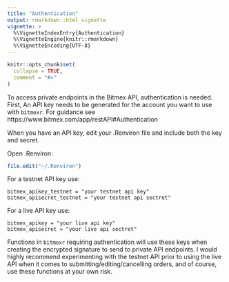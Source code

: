 ```yaml
---
title: "Authentication"
output: rmarkdown::html_vignette
vignette: >
  %\VignetteIndexEntry{Authentication}
  %\VignetteEngine{knitr::rmarkdown}
  %\VignetteEncoding{UTF-8}
---
```


```r
knitr::opts_chunk$set(
  collapse = TRUE,
  comment = "#>"
)
```

To access private endpoints in the Bitmex API, authentication is needed. First, An API key needs to be generated for the account you want to use with `bitmexr`. For guidance see https://www.bitmex.com/app/restAPI#Authentication

When you have an API key, edit your .Renviron file and include both the key and secret.

Open .Renviron:

```r
file.edit("~/.Renviron")
```

For a testnet API key use:

```
bitmex_apikey_testnet = "your testnet api key"
bitmex_apisecret_testnet = "your testnet api sectret"
```

For a live API key use:

```
bitmex_apikey = "your live api key"
bitmex_apisecret = "your live api sectret"
```

Functions in `bitmexr` requiring authentication will use these keys when creating the encrypted signature to send to private API endpoints. I would highly recommend experimenting with the testnet API prior to using the live API when it comes to submitting/editing/cancelling orders, and of course, use these functions at your own risk. 
